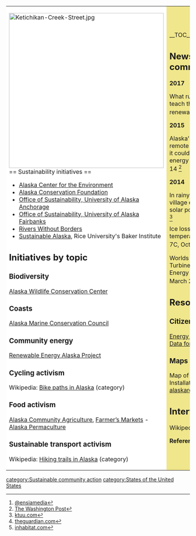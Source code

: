 {| cellpadding="8" cellspacing="0"
|- valign="top" 
| style="background:white" width="52%"|
[[File:Ketichikan-Creek-Street.jpg|424px]]<br clear=left>
== Sustainability initiatives ==
*[http://akcenter.org/ Alaska Center for the Environment]
*[http://alaskaconservation.org/ Alaska Conservation Foundation]
*[http://www.uaa.alaska.edu/sustainability/ Office of Sustainability, University of Alaska Anchorage]
*[http://www.uaf.edu/sustainability/ Office of Sustainability, University of Alaska Fairbanks]
*[http://riverswithoutborders.org/ Rivers Without Borders]
*[http://bakerinstitute.org/center-for-energy-studies/sustainable-alaska/ Sustainable Alaska], Rice University's Baker Institute

== Initiatives by topic ==

=== Biodiversity ===

[http://www.alaskawildlife.org/ Alaska Wildlife Conservation Center]

=== Coasts ===

[http://www.akmarine.org/ Alaska Marine Conservation Council]

=== Community energy ===

[http://alaskarenewableenergy.org/ Renewable Energy Alaska Project]

=== Cycling activism ===

Wikipedia: [[wikipedia:Category:Bike paths in Alaska|Bike paths in Alaska]] (category)

=== Food activism ===

[http://www.alaskacommunityag.org/ Alaska Community Agriculture], [http://www.alaskacommunityag.org/content/farmers-markets Farmer’s Markets] - [http://akpermaculture.ning.com/ Alaska Permaculture]

=== Sustainable transport activism ===

Wikipedia: [[wikipedia:Category:Hiking trails in Alaska|Hiking trails in Alaska]] (category)

| style="background:khaki" |

__TOC__

== News and comment ==

'''2017'''

What rural Alaska can teach the world about renewable energy, Mar 6 <ref>[https://ensia.com/features/alaska-renewable-energy/ @ensiamedia]</ref>

'''2015'''

Alaska's quest to power remote villages - and how it could spread clean energy worldwide, August 14 <ref>[http://www.washingtonpost.com/news/energy-environment/wp/2015/08/14/how-alaskas-quest-to-power-remote-villages-could-help-the-rest-of-the-planet/ The Washington Post]</ref>

'''2014''' 

In rainy Southeast Alaska, a village experiments with solar power, December 29 <ref>[http://www.ktuu.com/news/news/in-rainy-southeast-alaska-a-village-experiments-with-solar-power/30443410 ktuu.com]</ref>

Ice loss sends Alaskan temperatures soaring by 7C, October 17 <ref>[http://www.theguardian.com/environment/2014/oct/17/ice-loss-sends-alaskan-temperatures-soaring-by-7c theguardian.com]</ref>

Worlds First Airborne Wind Turbine to Bring Renewable Energy and WiFi to Alaska, March 25 <ref>[http://inhabitat.com/worlds-first-airborne-wind-turbine-to-bring-renewable-energy-and-wifi-to-alaska/ inhabitat.com]</ref>

== Resources ==

=== Citizens data initiative ===

[http://www.eia.gov/state/?sid=ak Energy & Environmental Data for Alaska]

=== Maps ===

Map of Renewable Energy Installations, [http://alaskarenewableenergy.org/index.php/clean-energy-in-alaska/map-of-re-installations/ alaskarenewableenergy.org]

== Interwiki links ==
Wikipedia: [[wikipedia:Alaska|Alaska]]


'''References'''
{{Attrib sca ref|Alaska}}
<references/>
|}


{{scaendmenu}}
[[category:Sustainable community action]]
[[category:States of the United States]]